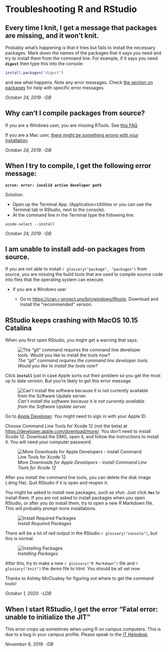 # Troubleshooting R and RStudio

## Every time I knit, I get a message that packages are missing, and it won't knit.

Probably what's happening is that it tries but fails to install the necessary packages. Mark down the names of the packages that it says you need and try to install them from the command line. For example, if it says you need **`digest`** then type this into the console:

```r
install.packages("digest")
```

and see what happens. Note any error messages. Check [the section on packages](add-on-packages.html) for help with specific error messages.

*October 24, 2019. -DB*

## Why can't I compile packages from source?

If you are a Windows user, you are missing RTools. See [this FAQ](installing-r-and-rstudio.html#rtools)

If you are a Mac user, [there might be something wrong with your installation](#xcrun).

*October 24, 2019. -DB*

## When I try to compile, I get the following error message: {#xcrun}

**`xcrun: error: invalid active developer path`**

Solution:

* Open up the Terminal App. (Application>Utilities or you can use the Terminal tab in RStudio, next to the console).
* At the command line in the Terminal type the following line.

```
xcode-select --install
```

*October 24, 2019. -DB*

## I am unable to install add-on packages from source. {#rtools}

If you are not able to install `r glossary("package", "packages")` from source, you are missing the build tools that are used to compile source code into files that the operating system can execute.

* If you are a Windows user

    - Go to <https://cran.r-project.org/bin/windows/Rtools>. Download and install the "recommended" version.

## RStudio keeps crashing with MacOS 10.15 Catalina {#catalina}

When you first open RStudio, you might get a warning that says:

![*The "git" command requires the command line developer tools. Would you like to install the tools now?*](images/mac01_ct.png)

Click **`Install`** just in case Apple sorts out their problem so you get the most up to date version. But you're likely to get this error message:

![*Can't install the software because it is not currently available from the Software Update server.*](images/mac02_no_ct.png)

Go to [Apple Developer](https://developer.apple.com/download/more/). You might need to sign in with your Apple ID.

Choose Command Line Tools for Xcode 12 (not the beta) at <https://developer.apple.com/download/more/>. You don't need to install Xcode 12. Download the DMG, open it, and follow the instructions to install it. You will need your computer password.

![*More Downloads for Apple Developers - install Command Line Tools for Xcode 12*](images/mac03_devtools.png)

After you install the command line tools, you can delete the disk image (.dmg file). Quit RStudio if it is open and reopen it. 

You might be asked to install new packages, such as xfun. Just click **`Yes`** to install them. If you are not asked to install packages when you open RStudio, or after you do install them, try to open a new R Markdown file. This will probably prompt more installations.

![*Install Required Packages*](images/mac04_rmd_install.png)

There will be a lot of red output in the RStudio `r glossary("console")`, but this is normal. 

![*Installing Packages*](images/mac05_installing.png)

After this, try to make a new `r glossary("R Markdown")` file and `r glossary("knit")` the demo file to html. You should be all set now.

Thanks to Ashley McCluskey for figuring out where to get the command tools!

*October 1, 2020. -LDB*

## When I start RStudio, I get the error "Fatal error: unable to initialize the JIT"

This error crops up sometimes when using R on campus computers. This is due to a bug in your campus profile. Please speak to the [IT Helpdesk](https://www.gla.ac.uk/myglasgow/it/helpdesk/){target="_blank"}.

*November 6, 2019. -DB*
